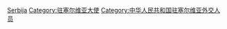 [[Category:中華人民共和國駐外大使|Serbija]]
[[Category:驻塞尔维亚大使|Category:驻塞尔维亚大使]]
[[Category:中华人民共和国驻塞尔维亚外交人员|Category:中华人民共和国驻塞尔维亚外交人员]]